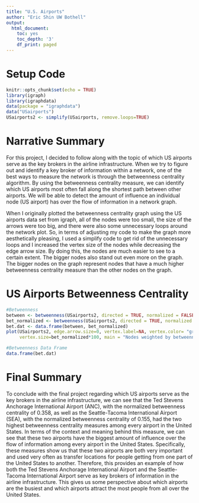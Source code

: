 ---
title: "U.S. Airports"
author: "Eric Shin UW Bothell"
output:
  html_document:
    toc: yes
    toc_depth: '3'
    df_print: paged
---

# Setup Code
```{r setup}
knitr::opts_chunk$set(echo = TRUE)
library(igraph)
library(igraphdata)
data(package = "igraphdata")
data("USairports")
USairports2 <- simplify(USairports, remove.loops=TRUE)
```

# Narrative Summary
For this project, I decided to follow along with the topic of which US airports serve as the key brokers in the airline infrastructure. When we try to figure out and identify a key broker of information within a network, one of the best ways to measure the network is through the betweenness centrality algorithm. By using the betweenness centrality measure, we can identify which US airports most often fall along the shortest path between other airports. We will be able to detect the amount of influence an individual node (US airport) has over the flow of information in a network graph. 

When I originally plotted the betweenness centrality graph using the US airports data set from igraph, all of the nodes were too small, the size of the arrows were too big, and there were also some unnecessary loops around the network plot. So, in terms of adjusting my code to make the graph more aesthetically pleasing, I used a simplify code to get rid of the unnecessary loops and I increased the vertex size of the nodes while decreasing the edge arrow size. By doing this, the nodes are much easier to see to a certain extent. The bigger nodes also stand out even more on the graph. The bigger nodes on the graph represent nodes that have a much higher betweenness centrality measure than the other nodes on the graph. 

# US Airports Betweenness Centrality
```{r USairports betweenness}
#Betweenness
between <- betweenness(USairports2, directed = TRUE, normalized = FALSE)
bet_normalized <- betweenness(USairports2, directed = TRUE, normalized = TRUE)
bet.dat <- data.frame(between, bet_normalized)
plot(USairports2, edge.arrow.size=0, vertex.label=NA, vertex.color= "green",
     vertex.size=bet_normalized*100, main = "Nodes weighted by betweenness centrality", sub = "Note: ANC Airport and SEA Airport had the two highest betweenness centrality measures") 
```

```{r betweenness data frame}
#Betweenness Data Frame
data.frame(bet.dat)
```

# Final Summary
To conclude with the final project regarding which US airports serve as the key brokers in the airline infrastructure, we can see that the Ted Stevens Anchorage International Airport (ANC), with the normalized betweenness centrality of 0.358, as well as the Seattle-Tacoma International Airport (SEA), with the normalized betweenness centrality of 0.155, had the two highest betweenness centrality measures among every airport in the United States. In terms of the context and meaning behind this measure, we can see that these two airports have the biggest amount of influence over the flow of information among every airport in the United States. Specifically, these measures show us that these two airports are both very important and used very often as transfer locations for people getting from one part of the United States to another. Therefore, this provides an example of how both the Ted Stevens Anchorage International Airport and the Seattle-Tacoma International Airport serve as key brokers of information in the airline infrastructure. This gives us some perspective about which airports are the busiest and which airports attract the most people from all over the United States.

